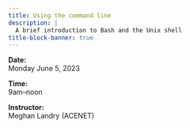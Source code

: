 ```yaml
---
title: Using the command line
description: |
  A brief introduction to Bash and the Unix shell
title-block-banner: true
---
```


:::{.topdef}

**Date:** \
Monday June 5, 2023

**Time:** \
9am–noon

**Instructor:** \
Meghan Landry (ACENET)

:::
